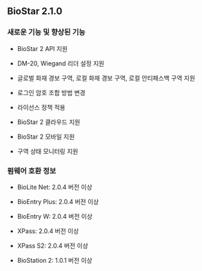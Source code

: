 ## BioStar 2.1.0

### 새로운 기능 및 향상된 기능

* BioStar 2 API 지원

* DM-20, Wiegand 리더 설정 지원

* 글로벌 화재 경보 구역, 로컬 화재 경보 구역, 로컬 안티패스백 구역 지원

* 로그인 암호 조합 방법 변경

* 라이선스 정책 적용

* BioStar 2 클라우드 지원

* BioStar 2 모바일 지원

* 구역 상태 모니터링 지원

### 펌웨어 호환 정보

* BioLite Net: 2.0.4 버전 이상

* BioEntry Plus: 2.0.4 버전 이상

* BioEntry W: 2.0.4 버전 이상

* XPass: 2.0.4 버전 이상

* XPass S2: 2.0.4 버전 이상

* BioStation 2: 1.0.1 버전 이상